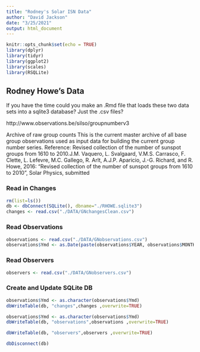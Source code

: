 ```yaml
---
title: "Rodney's Solar ISN Data"
author: "David Jackson"
date: "3/25/2021"
output: html_document
---
```


```r
knitr::opts_chunk$set(echo = TRUE)
library(dplyr)
library(tidyr)
library(ggplot2)
library(scales)
library(RSQLite)

```

## Rodney Howe's  Data

If you have the time could you make an .Rmd file that loads these two data sets into a sqlite3 database?  Just the .csv files?  

http://www.observations.be/silso/groupnumberv3

Archive of raw group counts
This is the current master archive of all base group observations used as input data for building the current group number series. 
Reference: Revised collection of the number of sunspot groups from 1610 to 2010.J.M. Vaquero, L. Svalgaard, V.M.S. Carrasco, F. Clette, L. Lefevre, M.C. Gallego, R. Arlt, A.J.P. Aparicio, J.-G. Richard, and R. Howe, 2016: "Revised collection of the number of sunspot groups from 1610 to 2010", Solar Physics, submitted

### Read in Changes

```r
rm(list=ls())
db <- dbConnect(SQLite(), dbname="./RHOWE.sqlite3")
changes <- read.csv("./DATA/GNchangesClean.csv")
```


### Read Observations

```r
observations <- read.csv("./DATA/GNobservations.csv")
observations$Ymd <- as.Date(paste(observations$YEAR, observations$MONTH, observations$DAY, sep = "-"))
```

### Read Observers

```r
observers <- read.csv("./DATA/GNobservers.csv")
```

### Create and Update SQLite DB 

```r
observations$Ymd <- as.character(observations$Ymd)
dbWriteTable(db, "changes",changes ,overwrite=TRUE)
```

```r
observations$Ymd <- as.character(observations$Ymd)
dbWriteTable(db, "observations",observations ,overwrite=TRUE)
```
```r
dbWriteTable(db, "observers",observers ,overwrite=TRUE)
```
```r
dbDisconnect(db)
```

